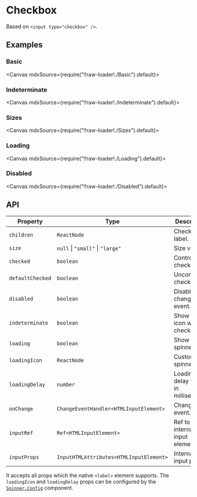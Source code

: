 
<Meta title="Forms/Checkbox" />

# Checkbox

Based on `<input type="checkbox" />`.

## Examples

### Basic

<Canvas mdxSource={require("!!raw-loader!./Basic").default}>
  <Story id="examples-checkbox--basic" />
</Canvas>

### Indeterminate

<Canvas mdxSource={require("!!raw-loader!./Indeterminate").default}>
  <Story id="examples-checkbox--indeterminate" />
</Canvas>

### Sizes

<Canvas mdxSource={require("!!raw-loader!./Sizes").default}>
  <Story id="examples-checkbox--sizes" />
</Canvas>

### Loading

<Canvas mdxSource={require("!!raw-loader!./Loading").default}>
  <Story id="examples-checkbox--loading" />
</Canvas>

### Disabled

<Canvas mdxSource={require("!!raw-loader!./Disabled").default}>
  <Story id="examples-checkbox--disabled" />
</Canvas>

## API

| Property         | Type                                    | Description                          |
| ---------------- | --------------------------------------- | ------------------------------------ |
| `children`       | `ReactNode`                             | Checkbox label.                      |
| `size`           | `null` \| `"small"` \| `"large"`        | Size value.                          |
| `checked`        | `boolean`                               | Controlled checked.                  |
| `defaultChecked` | `boolean`                               | Uncontrolled checked.                |
| `disabled`       | `boolean`                               | Disable change event.                |
| `indeterminate`  | `boolean`                               | Show minus icon when checked.        |
| `loading`        | `boolean`                               | Show spinner.                        |
| `loadingIcon`    | `ReactNode`                             | Custom spinner icon.                 |
| `loadingDelay`   | `number`                                | Loading delay time, in milliseconds. |
| `onChange`       | `ChangeEventHandler<HTMLInputElement>`  | Change event.                        |
| `inputRef`       | `Ref<HTMLInputElement>`                 | Ref to internal input element.       |
| `inputProps`     | `InputHTMLAttributes<HTMLInputElement>` | Internal input props.                |

It accepts all props which the native `<label>` element supports. The `loadingIcon` and `loadingDelay` props can be configured by the [`Spinner.Config`](?path=/story/feedbacks-spinner--page#spinnerconfig) component.
